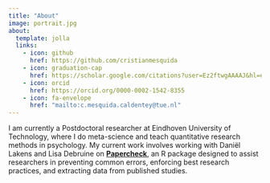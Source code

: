 ```yaml
---
title: "About"
image: portrait.jpg
about:
  template: jolla
  links:
    - icon: github
      href: https://github.com/cristianmesquida
    - icon: graduation-cap
      href: https://scholar.google.com/citations?user=Ez2ftwgAAAAJ&hl=en&oi=ao
    - icon: orcid
      href: https://orcid.org/0000-0002-1542-8355
    - icon: fa-envelope
      href: "mailto:c.mesquida.caldentey@tue.nl"
---
```


I am currently a Postdoctoral researcher at Eindhoven University of Technology, where I do meta-science and teach quantitative research methods in psychology. My current work involves working with Daniël Lakens and Lisa Debruine on [**Papercheck**](https://scienceverse.github.io/papercheck/), an R package designed to assist researchers in preventing common errors, enforcing best research practices, and extracting data from published studies.
